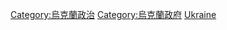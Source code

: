 {{Commonscat|International relations of Ukraine}}

[[Category:烏克蘭政治|Category:烏克蘭政治]]
[[Category:烏克蘭政府|Category:烏克蘭政府]]
[[Category:欧洲各国外交|Ukraine]]
